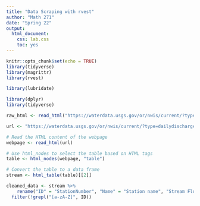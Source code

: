 ```yaml
---
title: "Data Scraping with rvest"
author: "Math 271"
date: "Spring 22"
output:
  html_document:
    css: lab.css
    toc: yes
---
```


```r
knitr::opts_chunk$set(echo = TRUE)
library(tidyverse)
library(magrittr)
library(rvest)

library(lubridate)
```

```r
library(dplyr)
library(tidyverse)
```


```r
raw_html <- read_html("https://waterdata.usgs.gov/or/nwis/current/?type=dailydischarge&group_key=county_cd")

```



```r

url <- "https://waterdata.usgs.gov/or/nwis/current/?type=dailydischarge&group_key=county_cd"

# Read the HTML content of the webpage
webpage <- read_html(url)

# Use html_nodes to select the table based on HTML tags
table <- html_nodes(webpage, "table")

# Convert the table to a data frame
stream <- html_table(table)[[2]]
```

```r
cleaned_data <- stream %>% 
    rename("ID" = "StationNumber", "Name" = "Station name", "Stream Flow (ft³/s) (2/6)" = "Dailymeanstream- flow (ft3/s)2/6", "Stream Flow (ft³/s) (2/7)" = "Dailymeanstream- flow (ft3/s)2/7", "Difference" = "Change(ft3/s)") %>% 
  filter(!grepl("[a-zA-Z]", ID))
  
```














